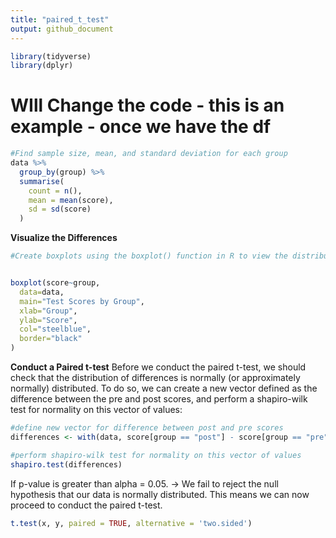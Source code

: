 ```yaml
---
title: "paired_t_test"
output: github_document
---
```



```r
library(tidyverse)
library(dplyr)
```



# WIll Change the code - this is an example - once we have the df 
```r
#Find sample size, mean, and standard deviation for each group
data %>%
  group_by(group) %>%
  summarise(
    count = n(),
    mean = mean(score),
    sd = sd(score)
  )
```



**Visualize the Differences**
```r
#Create boxplots using the boxplot() function in R to view the distribution of scores for the pre and post groups:


boxplot(score~group,
  data=data,
  main="Test Scores by Group",
  xlab="Group",
  ylab="Score",
  col="steelblue",
  border="black"
)
```





**Conduct a Paired t-test**
Before we conduct the paired t-test, we should check that the distribution of differences is normally (or approximately normally) distributed. To do so, we can create a new vector defined as the difference between the pre and post scores, and perform a shapiro-wilk test for normality on this vector of values:
```r
#define new vector for difference between post and pre scores
differences <- with(data, score[group == "post"] - score[group == "pre"])

#perform shapiro-wilk test for normality on this vector of values
shapiro.test(differences)
```
If p-value is greater than alpha = 0.05. -> We fail to reject the null hypothesis that our data is normally distributed. 
This means we can now proceed to conduct the paired t-test.



```r
t.test(x, y, paired = TRUE, alternative = 'two.sided')
```


